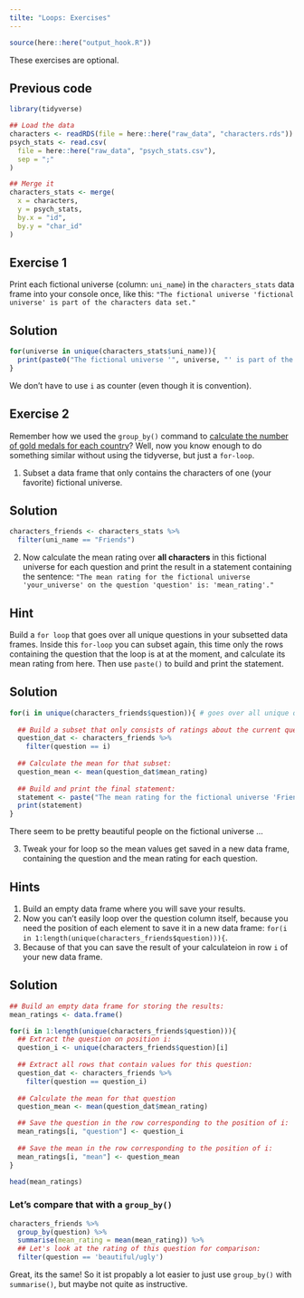 ```yaml
---
tilte: "Loops: Exercises"
---
```


```r
source(here::here("output_hook.R"))
```

::: callout-note
These exercises are optional.
:::


::: {.callout-caution icon="false" collapse="true"}

## Previous code

```r
library(tidyverse)

## Load the data
characters <- readRDS(file = here::here("raw_data", "characters.rds"))
psych_stats <- read.csv(
  file = here::here("raw_data", "psych_stats.csv"),
  sep = ";"
)

## Merge it
characters_stats <- merge(
  x = characters,
  y = psych_stats,
  by.x = "id", 
  by.y = "char_id"
)
```
:::

## Exercise 1

Print each fictional universe (column: `uni_name`) in the `characters_stats` data frame into your console once, like this:
`"The fictional universe 'fictional universe' is part of the characters data set."`

:::{.callout-caution collapse="true"}

## Solution
```r
for(universe in unique(characters_stats$uni_name)){
  print(paste0("The fictional universe '", universe, "' is part of the characters data set."))
}
```

We don't have to use `i` as counter (even though it is convention).
:::

## Exercise 2
Remember how we used the `group_by()` command to [calculate the number of gold medals for each country](https://nickhaf.github.io/r_tutorial/qmd/merging/merging.html#before-merging)?
Well, now you know enough to do something similar without using the tidyverse, but just a `for-loop`. 

1. Subset a data frame that only contains the characters of one (your favorite) fictional universe.

:::{.callout-caution collapse="true"}

## Solution

::: tidy
```r
characters_friends <- characters_stats %>%
  filter(uni_name == "Friends")
```
:::

:::

2. Now calculate the mean rating over **all characters** in this fictional universe for each question and print the result in a statement containing the sentence: `"The mean rating for the fictional universe 'your_universe' on the question 'question' is: 'mean_rating'."`

::: {.callout-tip collapse="true"}

## Hint
Build a `for loop` that goes over all unique questions in your subsetted data frames. Inside this `for-loop` you can subset again, this time only the rows containing the question that the loop is at at the moment, and calculate its mean rating from here. 
Then use `paste()` to build and print the statement. 
:::

:::{.callout-caution collapse="true"}

## Solution

```r

for(i in unique(characters_friends$question)){ # goes over all unique questions
  
  ## Build a subset that only consists of ratings about the current question:
  question_dat <- characters_friends %>%
    filter(question == i)
  
  ## Calculate the mean for that subset:
  question_mean <- mean(question_dat$mean_rating)
  
  ## Build and print the final statement:
  statement <- paste("The mean rating for the fictional universe 'Friends' on the question '", i, "' is:", question_mean)
  print(statement)
}
```

There seem to be pretty beautiful people on the fictional universe ...
:::

3. Tweak your for loop so the mean values get saved in a new data frame, containing the question and the mean rating for each question. 

::: {.callout-tip collapse="true"}

## Hints
1. Build an empty data frame where you will save your results. 
1. Now you can't easily loop over the question column itself, because you need the position of each element to save it in a new data frame: `for(i in 1:length(unique(characters_friends$question))){`.
1. Because of that you can save the result of your calculateion in row `i` of your new data frame. 

:::

:::{.callout-caution collapse="true"}

## Solution
```r

## Build an empty data frame for storing the results:
mean_ratings <- data.frame()

for(i in 1:length(unique(characters_friends$question))){
  ## Extract the question on position i:
  question_i <- unique(characters_friends$question)[i]
  
  ## Extract all rows that contain values for this question:
  question_dat <- characters_friends %>%
    filter(question == question_i)
  
  ## Calculate the mean for that question
  question_mean <- mean(question_dat$mean_rating)

  ## Save the question in the row corresponding to the position of i:
  mean_ratings[i, "question"] <- question_i
  
  ## Save the mean in the row corresponding to the position of i:
  mean_ratings[i, "mean"] <- question_mean
}

head(mean_ratings)
```

### Let's compare that with a `group_by()`

::: tidy
```r
characters_friends %>%
  group_by(question) %>%
  summarise(mean_rating = mean(mean_rating)) %>%
  ## Let's look at the rating of this question for comparison:
  filter(question == 'beautiful/ugly')
```
:::

Great, its the same! So it ist propably a lot easier to just use `group_by()` with `summarise()`, but maybe not quite as instructive. 

:::
